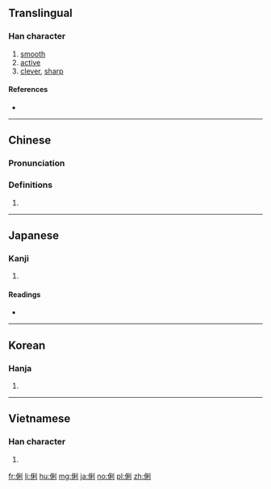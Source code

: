 ==Translingual==

===Han character===
{{Han char|rn=9|rad=人|as=07|sn=9|four=22200|canj=OHDN|ids=⿰亻利}}

# [[smooth]]
# [[active]]
# [[clever]], [[sharp]]

====References====
* {{Han ref|kx=0104.240|dkj=00682|dj=0221.080|hdz=10162.120|uh=4FD0|ud=20432|bh=AB57|bd=43863}}

----

==Chinese==
{{zh-forms}}

===Pronunciation===
{{zh-pron
|m=lì
|c=lei6
|mc=
|oc=
|ma=
|cat=a
}}

===Definitions===
# {{rfdef|lang=zh}}

----

==Japanese==

===Kanji===
{{ja-kanji|grade=|rs=人07}}

# {{defn|lang=ja|sort=人07}}

====Readings====
* {{ja-readings|on=[[り]] (ri)|kun=[[かしこい]] (kashikoi)}}

----

==Korean==

===Hanja===
{{ko-hanja|hangeul=리|rv=ri|mr=ri}}

# {{defn|lang=ko|sort=人07}}

----

==Vietnamese==

===Han character===
{{vi-hantu|[[lợi]], [[lời]]|rs=人07}}

# {{defn|lang=vi|sort=人07}}

[[fr:俐]]
[[li:俐]]
[[hu:俐]]
[[mg:俐]]
[[ja:俐]]
[[no:俐]]
[[pl:俐]]
[[zh:俐]]